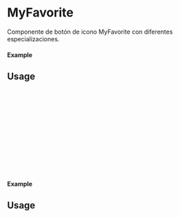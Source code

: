 
<Meta of={MyFavorite} title="MyFavorite" />

# MyFavorite

Componente de botón de icono MyFavorite con diferentes especializaciones.

#### Example

<Canvas of={MyFavorite.Primary} />

## Usage

 ```ts
 import {MyFavorite} from "milibreria";

 function Example(){
  return (
      <MyFavorite
           color: 'red',
           disabled: false,
           onClick: () => alert("Icon Primary"),
      />
  );
 };

 export default Example;
 ```

#### Example

<Canvas of={MyFavorite.Secondary} />

 ## Usage

 ```ts
 import {MyFavorite} from 'milibreria';

 function Example(){
  return (
       <MyFavorite
            color: 'pink',
            disabled: false,
            onClick: () => alert("Icon secondary"),
        />
     );
  };